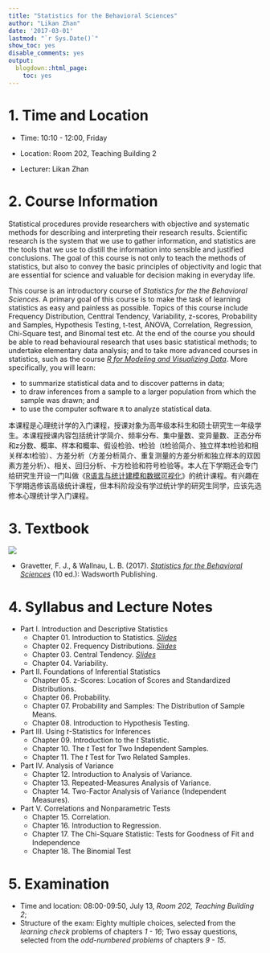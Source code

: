 ```yaml
---
title: "Statistics for the Behavioral Sciences"
author: "Likan Zhan"
date: '2017-03-01'
lastmod: "`r Sys.Date()`"
show_toc: yes
disable_comments: yes
output:
  blogdown::html_page:
    toc: yes
---
```


# 1. Time and Location

- Time: 10:10 - 12:00, Friday

- Location: Room 202, Teaching Building 2

- Lecturer: Likan Zhan

# 2. Course Information

Statistical procedures provide researchers with objective and systematic methods for describing and interpreting their research results. Scientific research is the system that we use to gather information, and statistics are the tools that we use to distill the information into sensible and justified conclusions. The goal of this course is not only to teach the methods of statistics, but also to convey the basic principles of objectivity and logic that are essential for science and valuable for decision making in everyday life.

This course is an introductory course of *Statistics for the the Behavioral Sciences*. A primary goal of this course is to make the task of learning statistics as easy and painless as possible. Topics of this course include Frequency Distribution, Centtral Tendency, Variability, z-scores, Probability and Samples, Hypothesis Testing, t-test, ANOVA, Correlation, Regression, Chi-Square test, and Binomal test etc. At the end of the course you should be able to read behavioural research that uses basic statistical methods; to undertake elementary data analysis; and to take more advanced courses in statistics, such as the course *[R for Modeling and Visualizing Data](/en/teach/model_vis_data/)*. More specifically, you will learn:

- to summarize statistical data and to discover patterns in data;
- to draw inferences from a sample to a larger population from which the sample was drawn; and
- to use the computer software `R` to analyze statistical data.

本课程是心理统计学的入门课程，授课对象为高年级本科生和硕士研究生一年级学生。本课程授课内容包括统计学简介、频率分布、集中量数、变异量数、正态分布和z分数、概率、样本和概率、假设检验、t检验（t检验简介、独立样本t检验和相关样本t检验）、方差分析（方差分析简介、重复测量的方差分析和独立样本的双因素方差分析）、相关、回归分析、卡方检验和符号检验等。本人在下学期还会专门给研究生开设一门叫做《[R语言与统计建模和数据可视化](/en/teach/model_vis_data/)》的统计课程。有兴趣在下学期选修该高级统计课程，但本科阶段没有学过统计学的研究生同学，应该先选修本心理统计学入门课程。

# 3. Textbook

![](StatBehavSci-CoverImage.jpg)

- Gravetter, F. J., & Wallnau, L. B. (2017). *[Statistics for the Behavioral Sciences](https://www.amazon.com/Statistics-Behavioral-Sciences-MindTap-Psychology/dp/1305504917)* (10 ed.): Wadsworth Publishing.

# 4. Syllabus and Lecture Notes

- Part I. Introduction and Descriptive Statistics
  - Chapter 01. Introduction to Statistics. <i class="fa fa-file-pdf-o">  [Slides](https://appendix.likan.info/StatBehavSci/CH.01.pdf)</i>
  - Chapter 02. Frequency Distributions. <i class="fa fa-file-pdf-o">  [Slides](https://appendix.likan.info/StatBehavSci/CH.02.pdf)</i>
  - Chapter 03. Central Tendency. <i class="fa fa-file-pdf-o">  [Slides](https://appendix.likan.info/StatBehavSci/CH.03.pdf)</i>
  - Chapter 04. Variability.

- Part II. Foundations of Inferential Statistics
  - Chapter 05. z-Scores: Location of Scores and Standardized Distributions.
  - Chapter 06. Probability.
  - Chapter 07. Probability and Samples: The Distribution of Sample Means.
  - Chapter 08. Introduction to Hypothesis Testing.

- Part III. Using *t*-Statistics for Inferences
  - Chapter 09. Introduction to the *t* Statistic.
  - Chapter 10. The *t* Test for Two Independent Samples.
  - Chapter 11. The *t* Test for Two Related Samples.

- Part IV. Analysis of Variance
  - Chapter 12. Introduction to Analysis of Variance.
  - Chapter 13. Repeated-Measures Analysis of Variance.
  - Chapter 14. Two-Factor Analysis of Variance (Independent Measures).

- Part V. Correlations and Nonparametric Tests
  - Chapter 15. Correlation.
  - Chapter 16. Introduction to Regression.
  - Chapter 17. The Chi-Square Statistic: Tests for Goodness of Fit and Independence
  - Chapter 18. The Binomial Test
  
# 5. Examination

- Time and location: 08:00-09:50, July 13, *Room 202, Teaching Building 2*;
- Structure of the exam: Eighty multiple choices, selected from the *learning check* problems of chapters *1 - 16*; Two essay questions, selected from the *odd-numbered problems* of chapters *9 - 15*.
  
